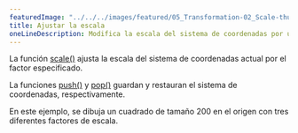 ```yaml
---
featuredImage: "../../../images/featured/05_Transformation-02_Scale-thumbnail.png"
title: Ajustar la escala
oneLineDescription: Modifica la escala del sistema de coordenadas por un factor.
---
```


La función
<a href="https://p5js.org/reference/p5/scale">scale()</a>
ajusta la escala del sistema de coordenadas actual por el factor especificado.

La funciones
<a href="https://p5js.org/reference/p5/push">push()</a>
y
<a href="https://p5js.org/reference/p5/pop">pop()</a>
guardan y restauran el sistema de coordenadas, respectivamente.

En este ejemplo, se dibuja un cuadrado de tamaño 200 en el origen
con tres diferentes factores de escala.
